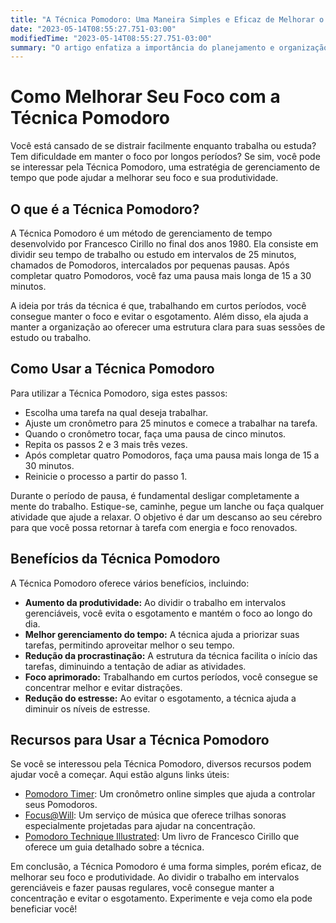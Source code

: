 ```yaml
---
title: "A Técnica Pomodoro: Uma Maneira Simples e Eficaz de Melhorar o Foco."
date: "2023-05-14T08:55:27.751-03:00"
modifiedTime: "2023-05-14T08:55:27.751-03:00"
summary: "O artigo enfatiza a importância do planejamento e organização para alcançar produtividade e sucesso tanto no trabalho quanto na vida pessoal. Também fornece referências a recursos relacionados para aprofundar a leitura."
---
```


# Como Melhorar Seu Foco com a Técnica Pomodoro

Você está cansado de se distrair facilmente enquanto trabalha ou estuda? Tem dificuldade em manter o foco por longos períodos? Se sim, você pode se interessar pela Técnica Pomodoro, uma estratégia de gerenciamento de tempo que pode ajudar a melhorar seu foco e sua produtividade.

## O que é a Técnica Pomodoro?

A Técnica Pomodoro é um método de gerenciamento de tempo desenvolvido por Francesco Cirillo no final dos anos 1980. Ela consiste em dividir seu tempo de trabalho ou estudo em intervalos de 25 minutos, chamados de Pomodoros, intercalados por pequenas pausas. Após completar quatro Pomodoros, você faz uma pausa mais longa de 15 a 30 minutos.

A ideia por trás da técnica é que, trabalhando em curtos períodos, você consegue manter o foco e evitar o esgotamento. Além disso, ela ajuda a manter a organização ao oferecer uma estrutura clara para suas sessões de estudo ou trabalho.

## Como Usar a Técnica Pomodoro

Para utilizar a Técnica Pomodoro, siga estes passos:

- Escolha uma tarefa na qual deseja trabalhar.
- Ajuste um cronômetro para 25 minutos e comece a trabalhar na tarefa.
- Quando o cronômetro tocar, faça uma pausa de cinco minutos.
- Repita os passos 2 e 3 mais três vezes.
- Após completar quatro Pomodoros, faça uma pausa mais longa de 15 a 30 minutos.
- Reinicie o processo a partir do passo 1.

Durante o período de pausa, é fundamental desligar completamente a mente do trabalho. Estique-se, caminhe, pegue um lanche ou faça qualquer atividade que ajude a relaxar. O objetivo é dar um descanso ao seu cérebro para que você possa retornar à tarefa com energia e foco renovados.

## Benefícios da Técnica Pomodoro

A Técnica Pomodoro oferece vários benefícios, incluindo:

- **Aumento da produtividade:** Ao dividir o trabalho em intervalos gerenciáveis, você evita o esgotamento e mantém o foco ao longo do dia.
- **Melhor gerenciamento do tempo:** A técnica ajuda a priorizar suas tarefas, permitindo aproveitar melhor o seu tempo.
- **Redução da procrastinação:** A estrutura da técnica facilita o início das tarefas, diminuindo a tentação de adiar as atividades.
- **Foco aprimorado:** Trabalhando em curtos períodos, você consegue se concentrar melhor e evitar distrações.
- **Redução do estresse:** Ao evitar o esgotamento, a técnica ajuda a diminuir os níveis de estresse.

## Recursos para Usar a Técnica Pomodoro

Se você se interessou pela Técnica Pomodoro, diversos recursos podem ajudar você a começar. Aqui estão alguns links úteis:

- [Pomodoro Timer](https://tomato-timer.com/): Um cronômetro online simples que ajuda a controlar seus Pomodoros.
- [Focus@Will](https://www.focusatwill.com/): Um serviço de música que oferece trilhas sonoras especialmente projetadas para ajudar na concentração.
- [Pomodoro Technique Illustrated](https://www.amazon.com/Pomodoro-Technique-Illustrated-Pragmatic-Life/dp/1934356506): Um livro de Francesco Cirillo que oferece um guia detalhado sobre a técnica.

Em conclusão, a Técnica Pomodoro é uma forma simples, porém eficaz, de melhorar seu foco e produtividade. Ao dividir o trabalho em intervalos gerenciáveis e fazer pausas regulares, você consegue manter a concentração e evitar o esgotamento. Experimente e veja como ela pode beneficiar você!
